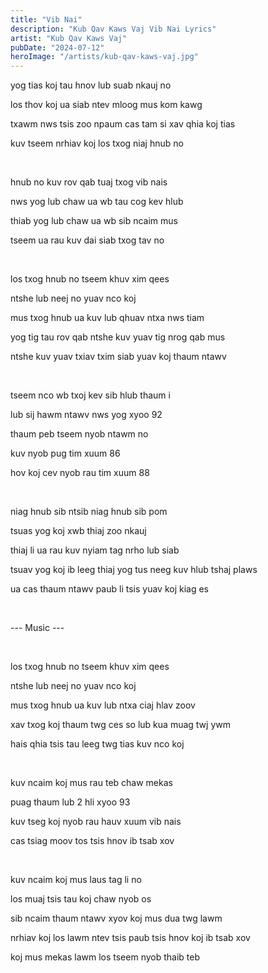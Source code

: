 ```yaml
---
title: "Vib Nai"
description: "Kub Qav Kaws Vaj Vib Nai Lyrics"
artist: "Kub Qav Kaws Vaj"
pubDate: "2024-07-12"
heroImage: "/artists/kub-qav-kaws-vaj.jpg"
---
```


yog tias koj tau hnov lub suab nkauj no

los thov koj ua siab ntev mloog mus kom kawg

txawm nws tsis zoo npaum cas tam si xav qhia koj tias

kuv tseem nrhiav koj los txog niaj hnub no

<br />

hnub no kuv rov qab tuaj txog vib nais

nws yog lub chaw ua wb tau cog kev hlub

thiab yog lub chaw ua wb sib ncaim mus

tseem ua rau kuv dai siab txog tav no

<br />

los txog hnub no tseem khuv xim qees

ntshe lub neej no yuav nco koj

mus txog hnub ua kuv lub qhuav ntxa nws tiam

yog tig tau rov qab ntshe kuv yuav tig nrog qab mus

ntshe kuv yuav txiav txim siab yuav koj thaum ntawv

<br />

tseem nco wb txoj kev sib hlub thaum i

lub sij hawm ntawv nws yog xyoo 92


thaum peb tseem nyob ntawm no

kuv nyob pug tim xuum 86

hov koj cev nyob rau tim xuum 88

<br />

niag hnub sib ntsib niag hnub sib pom

tsuas yog koj xwb thiaj zoo nkauj

thiaj li ua rau kuv nyiam tag nrho lub siab

tsuav yog koj ib leeg thiaj yog tus neeg kuv hlub tshaj plaws

ua cas thaum ntawv paub li tsis yuav koj kiag es

<br />

--- Music ---

<br />

los txog hnub no tseem khuv xim qees

ntshe lub neej no yuav nco koj

mus txog hnub ua kuv lub ntxa ciaj hlav zoov

xav txog koj thaum twg ces so lub kua muag twj ywm

hais qhia tsis tau leeg twg tias kuv nco koj

<br />

kuv ncaim koj mus rau teb chaw mekas

puag thaum lub 2 hli xyoo 93

kuv tseg koj nyob rau hauv xuum vib nais

cas tsiag moov tos tsis hnov ib tsab xov

<br />

kuv ncaim koj mus laus tag li no

los muaj tsis tau koj chaw nyob os

sib ncaim thaum ntawv xyov koj mus dua twg lawm

nrhiav koj los lawm ntev tsis paub tsis hnov koj ib tsab xov

koj mus mekas lawm los tseem nyob thaib teb